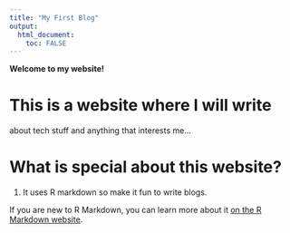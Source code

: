 ```yaml
---
title: "My First Blog"
output: 
  html_document:
    toc: FALSE
---
```


**Welcome to my website!**

# This is a website where I will write 

about tech stuff and anything that interests me...

# What is special about this website?

1.  It uses R markdown so make it fun to write blogs.

If you are new to R Markdown, you can learn more about it [on the R Markdown website](https://rmarkdown.rstudio.com/).
